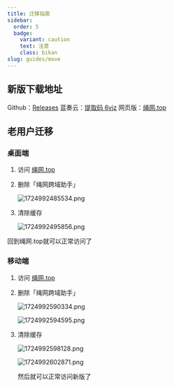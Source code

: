 ```yaml
---
title: 迁移指南
sidebar:
  order: 5
  badge: 
    variant: caution
    text: 注意
    class: bikan
slug: guides/move
---
```


## 新版下载地址

Github：[Releases](https://github.com/share121/inter-knot/releases)
蓝奏云：[提取码 6vjz](https://wwrb.lanzn.com/b0xvmvqze)
网页版：[绳网.top](https://绳网.top)

## 老用户迁移

### 桌面端

1. 访问 [绳网.top](https://绳网.top)

2. 删除「绳网跨域助手」

   ![1724992485534.png](https://vip.helloimg.com/i/2024/08/30/66d14b2fcebc1.png)

3. 清除缓存

   ![1724992495856.png](https://vip.helloimg.com/i/2024/08/30/66d14b300c153.png)

回到绳网.top就可以正常访问了



### 移动端

1. 访问 [绳网.top](https://绳网.top)

2. 删除「绳网跨域助手」

   ![1724992590334.png](https://vip.helloimg.com/i/2024/08/30/66d14b9c22bef.png)

   ![1724992594595.png](https://vip.helloimg.com/i/2024/08/30/66d14b9bcb556.png)

3. 清除缓存

   ![1724992598128.png](https://vip.helloimg.com/i/2024/08/30/66d14b9ebc108.png)

   ![1724992602871.png](https://vip.helloimg.com/i/2024/08/30/66d14b9ccfff3.png)

   然后就可以正常访问新版了